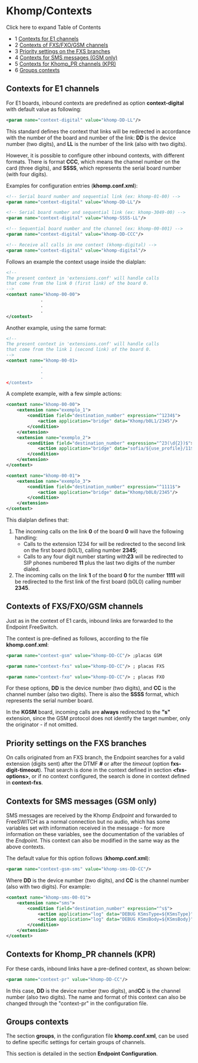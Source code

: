 
# Khomp/Contexts 

 

Click here to expand Table of Contents

* 1 [Contexts for E1 channels](#contexts-for-e1-channels)
* 2 [Contexts of FXS/FXO/GSM channels](#contexts-of-fxsfxogsm-channels)
* 3 [Priority settings on the FXS branches](#priority-settings-on-the-fxs-branches)
* 4 [Contexts for SMS messages (GSM only)](#contexts-for-sms-messages-gsm-only)
* 5 [Contexts for Khomp\_PR channels (KPR)](#contexts-for-khomp_pr-channels-kpr)
* 6 [Groups contexts](#groups-contexts)

## Contexts for E1 channels

For E1 boards, inbound contexts are predefined as option **context-digital** with default value as following:

```xml
<param name="context-digital" value="khomp-DD-LL"/>
```

This standard defines the context that links will be redirected in accordance with the number of the board and number of the link: **DD** is the device number (two digits), and **LL** is the number of the link (also with two digits).

However, it is possible to configure other inbound contexts, with different formats. There is format **CCC**, which means the channel number on the card (three digits), and **SSSS**, which represents the serial board number (with four digits).

Examples for configuration entries (**khomp.conf.xml**):

```xml
<!-- Serial board number and sequential link (ex: khomp-01-00) -->
<param name="context-digital" value="khomp-DD-LL"/>

<!-- Serial board number and sequential link (ex: khomp-3049-00) -->
<param name="context-digital" value="khomp-SSSS-LL"/>

<!-- Sequential board number and the channel (ex: khomp-00-001) -->
<param name="context-digital" value="khomp-DD-CCC"/>

<!-- Receive all calls in one context (khomp-digital) -->
<param name="context-digital" value="khomp-digital"/>
```

Follows an example the context usage inside the dialplan:

```xml
<!--
The present context in 'extensions.conf' will handle calls
that come from the link 0 (first link) of the board 0.
-->
<context name="khomp-00-00">
             .
             .
             .
</context>
```

Another example, using the same format:

```xml
<!-- 
The present context in 'extensions.conf' will handle calls
that come from the link 1 (second link) of the board 0.
-->
<context name="khomp-00-01>
             .
             .
             .
</context>
```

A complete example, with a few simple actions:

```xml
<context name="khomp-00-00">
    <extension name="exemplo_1">
        <condition field="destination_number" expression="^1234$">
            <action application="bridge" data="Khomp/b0L1/2345"/>
        </condition>
    </extension>
    <extension name="exemplo_2">
        <condition field="destination_number" expression="^23(\d{2})$">
            <action application="bridge" data="sofia/${use_profile}/11$1@${sip_from_host}"/>
        </condition>
    </extension>
</context>

<context name="khomp-00-01">
    <extension name="exemplo_3">
        <condition field="destination_number" expression="^1111$">
            <action application="bridge" data="Khomp/b0L0/2345"/>
        </condition>
    </extension>
</context>
```

This dialplan defines that:

1. The incoming calls on the link **0** of the board **0** will have the following handling:  
   * Calls to the extension 1234 for will be redirected to the second link on the first board (b0L1), calling number **2345**;  
   * Calls to any four digit number starting with**23** will be redirected to SIP phones numbered **11** plus the last two digits of the number dialed.
2. The incoming calls on the link **1** of the board **0** for the number **1111** will be redirected to the first link of the first board (b0L0) calling number **2345**.

## Contexts of FXS/FXO/GSM channels

Just as in the context of E1 cards, inbound links are forwarded to the Endpoint FreeSwitch.

The context is pre-defined as follows, according to the file **khomp.conf.xml**:

```xml
<param name="context-gsm" value="khomp-DD-CC"/> ;placas GSM

<param name="context-fxs" value="khomp-DD-CC"/> ; placas FXS

<param name="context-fxo" value="khomp-DD-CC"/> ; placas FXO
```

For these options, **DD** is the device number (two digits), and **CC** is the channel number (also two digits). There is also the **SSSS** format, which represents the serial number board.

In the **KGSM** board, incoming calls are **always** redirected to the **"s"** extension, since the GSM protocol does not identify the target number, only the originator - if not omitted.

## Priority settings on the FXS branches

On calls originated from an FXS branch, the Endpoint searches for a valid extension (digits sent) after the DTMF **#** or after the _timeout_ (option **fxs-digit-timeout**). That search is done in the context defined in section **&lt;fxs-options>**, or if no context configured, the search is done in context defined in **context-fxs**. 

## Contexts for SMS messages (GSM only)

SMS messages are received by the Khomp _Endpoint_ and forwarded to FreeSWITCH as a normal connection but no audio, which has some variables set with information received in the message - for more information on these variables, see the documentation of the variables of the _Endpoint_. This context can also be modified in the same way as the above contexts.

The default value for this option follows (**khomp.conf.xml**):

```xml
<param name="context-gsm-sms" value="khomp-sms-DD-CC"/> 
```

Where **DD** is the device number (two digits), and **CC** is the channel number (also with two digits). For example:

```xml
<context name="khomp-sms-00-01">
    <extension name="sms">
        <condition field="destination_number" expression="^s$">
            <action application="log" data="DEBUG KSmsType=${KSmsType}"/>
            <action application="log" data="DEBUG KSmsBody=${KSmsBody}"/>
        </condition>
    </extension>
</context>
```

## Contexts for Khomp_PR channels (KPR)

For these cards, inbound links have a pre-defined context, as shown below:

```xml
<param name="context-pr" value="khomp-DD-CC"/> 
```

In this case, **DD** is the device number (two digits), and**CC** is the channel number (also two digits). The name and format of this context can also be changed through the "context-pr" in the configuration file. 

## Groups contexts

The section **groups**, in the configuration file **khomp.conf.xml**, can be used to define specific settings for certain groups of channels.

This section is detailed in the section **Endpoint Configuration**.


